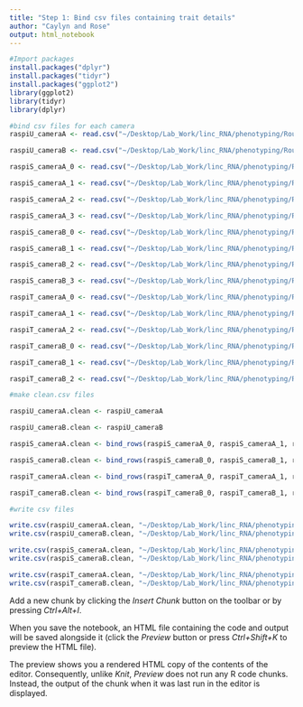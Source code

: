```yaml
---
title: "Step 1: Bind csv files containing trait details"
author: "Caylyn and Rose"
output: html_notebook
---
```


```r
#Import packages
install.packages("dplyr")
install.packages("tidyr")
install.packages("ggplot2")
library(ggplot2)
library(tidyr)
library(dplyr)
```



```r
#bind csv files for each camera 
raspiU_cameraA <- read.csv("~/Desktop/Lab_Work/linc_RNA/phenotyping/Round2/raspiU_cameraA_R2-single-value-traits.csv")

raspiU_cameraB <- read.csv("~/Desktop/Lab_Work/linc_RNA/phenotyping/Round2/raspiU_cameraB_R2-single-value-traits.csv")

raspiS_cameraA_0 <- read.csv("~/Desktop/Lab_Work/linc_RNA/phenotyping/Round2/raspiS_cameraA_0-single-value-traits.csv")

raspiS_cameraA_1 <- read.csv("~/Desktop/Lab_Work/linc_RNA/phenotyping/Round2/raspiS_cameraA_1-single-value-traits.csv")

raspiS_cameraA_2 <- read.csv("~/Desktop/Lab_Work/linc_RNA/phenotyping/Round2/raspiS_cameraA_2-single-value-traits.csv")

raspiS_cameraA_3 <- read.csv("~/Desktop/Lab_Work/linc_RNA/phenotyping/Round2/raspiS_cameraA_3-single-value-traits.csv")

raspiS_cameraB_0 <- read.csv("~/Desktop/Lab_Work/linc_RNA/phenotyping/Round2/raspiS_cameraB_0-single-value-traits.csv")

raspiS_cameraB_1 <- read.csv("~/Desktop/Lab_Work/linc_RNA/phenotyping/Round2/raspiS_cameraB_1-single-value-traits.csv")

raspiS_cameraB_2 <- read.csv("~/Desktop/Lab_Work/linc_RNA/phenotyping/Round2/raspiS_cameraB_2-single-value-traits.csv")

raspiS_cameraB_3 <- read.csv("~/Desktop/Lab_Work/linc_RNA/phenotyping/Round2/raspiS_cameraB_3-single-value-traits.csv")

raspiT_cameraA_0 <- read.csv("~/Desktop/Lab_Work/linc_RNA/phenotyping/Round2/raspiT_cameraA_0-single-value-traits.csv")

raspiT_cameraA_1 <- read.csv("~/Desktop/Lab_Work/linc_RNA/phenotyping/Round2/raspiT_cameraA_1-single-value-traits.csv")

raspiT_cameraA_2 <- read.csv("~/Desktop/Lab_Work/linc_RNA/phenotyping/Round2/raspiT_cameraA_2-single-value-traits.csv")

raspiT_cameraB_0 <- read.csv("~/Desktop/Lab_Work/linc_RNA/phenotyping/Round2/raspiT_cameraB_0-single-value-traits.csv")

raspiT_cameraB_1 <- read.csv("~/Desktop/Lab_Work/linc_RNA/phenotyping/Round2/raspiT_cameraB_1-single-value-traits.csv")

raspiT_cameraB_2 <- read.csv("~/Desktop/Lab_Work/linc_RNA/phenotyping/Round2/raspiT_cameraB_2-single-value-traits.csv")
```


```r
#make clean.csv files

raspiU_cameraA.clean <- raspiU_cameraA

raspiU_cameraB.clean <- raspiU_cameraB

raspiS_cameraA.clean <- bind_rows(raspiS_cameraA_0, raspiS_cameraA_1, raspiS_cameraA_2,raspiS_cameraA_3)

raspiS_cameraB.clean <- bind_rows(raspiS_cameraB_0, raspiS_cameraB_1, raspiS_cameraB_2,raspiS_cameraB_3)

raspiT_cameraA.clean <- bind_rows(raspiT_cameraA_0, raspiT_cameraA_1, raspiT_cameraA_2)

raspiT_cameraB.clean <- bind_rows(raspiT_cameraB_0, raspiT_cameraB_1, raspiT_cameraB_2)
```


```r
#write csv files 

write.csv(raspiU_cameraA.clean, "~/Desktop/Lab_Work/linc_RNA/phenotyping/Round2/Round2_clean_csv_files/r_script_practice/raspiU_cameraA.clean.csv")
write.csv(raspiU_cameraB.clean, "~/Desktop/Lab_Work/linc_RNA/phenotyping/Round2/Round2_clean_csv_files/r_script_practice/raspiU_cameraB.clean.csv")

write.csv(raspiS_cameraA.clean, "~/Desktop/Lab_Work/linc_RNA/phenotyping/Round2/Round2_clean_csv_files/r_script_practice/raspiS_cameraA.clean.csv")
write.csv(raspiS_cameraB.clean, "~/Desktop/Lab_Work/linc_RNA/phenotyping/Round2/Round2_clean_csv_files/r_script_practice/raspiS_cameraB.clean.csv")

write.csv(raspiT_cameraA.clean, "~/Desktop/Lab_Work/linc_RNA/phenotyping/Round2/Round2_clean_csv_files/r_script_practice/raspiT_cameraA.clean.csv")
write.csv(raspiT_cameraB.clean, "~/Desktop/Lab_Work/linc_RNA/phenotyping/Round2/Round2_clean_csv_files/r_script_practice/raspiT_cameraB.clean.csv")
```


Add a new chunk by clicking the *Insert Chunk* button on the toolbar or by pressing *Ctrl+Alt+I*.

When you save the notebook, an HTML file containing the code and output will be saved alongside it (click the *Preview* button or press *Ctrl+Shift+K* to preview the HTML file).

The preview shows you a rendered HTML copy of the contents of the editor. Consequently, unlike *Knit*, *Preview* does not run any R code chunks. Instead, the output of the chunk when it was last run in the editor is displayed.

